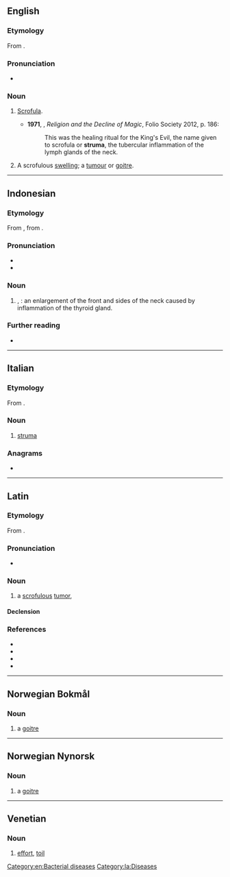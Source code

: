 {{also|Struma}}
==English==

===Etymology===
From {{uder|en|la|struma|strūma}}.

===Pronunciation===
* {{a|UK}} {{IPA|en|/ˈstɹuːmə/}}

===Noun===
{{en-noun|~|s|strumae}}

# {{lb|en|pathology}} [[scrofula|Scrofula]].
#* '''1971''', {{w|Keith Thomas (historian)|Keith Thomas}}, ''Religion and the Decline of Magic'', Folio Society 2012, p. 186:
#*: This was the healing ritual for the King's Evil, the name given to scrofula or '''struma''', the tubercular inflammation of the lymph glands of the neck.
# {{lb|en|pathology}} A scrofulous [[swelling]]; a [[tumour]] or [[goitre]].

[[Category:en:Bacterial diseases]]

----

==Indonesian==
{{wikipedia||lang=id}}

===Etymology===
From {{bor|id|nl|struma}}, from {{der|id|la|strūma}}.

===Pronunciation===
* {{IPA|id|[ˈstruma]}}
* {{hyphenation|id|stru|ma}}

===Noun===
{{id-noun|head=|pl=-}}

# {{lb|id|pathology}} {{l|en|goiter}}, {{l|en|goitre}}: an enlargement of the front and sides of the neck caused by inflammation of the thyroid gland.
#: {{syn|id|gondok}}

===Further reading===
* {{R:KBBI Daring}}

----
==Italian==

===Etymology===
From {{uder|it|la|-}}.

===Noun===
{{it-noun|f}}

# [[#English|struma]]

===Anagrams===
* {{anagrams|it|a=amrstu|Murtas}}

{{C|it|Diseases}}

----

==Latin==

===Etymology===
From {{m|la|struō}}.

===Pronunciation===
* {{la-IPA|strūma}}

===Noun===
{{la-noun|strūma<1>}}

# a [[scrofulous]] [[tumor]], {{l|en|struma}}

====Declension====
{{la-ndecl|strūma<1>}}

===References===
* {{R:L&S}}
* {{R:Elementary Lewis}}
* {{R:du Cange}}
* {{R:Gaffiot}}

[[Category:la:Diseases]]

----

==Norwegian Bokmål==

===Noun===
{{nb-noun-m1}}

# {{lb|nb|pathology}} a [[goitre]]

----

==Norwegian Nynorsk==

===Noun===
{{nn-noun-mu}}

# {{lb|nn|pathology}} a [[goitre]]

----

==Venetian==

===Noun===
{{vec-noun|strum|f|a|e}}

# [[effort]], [[toil]]
